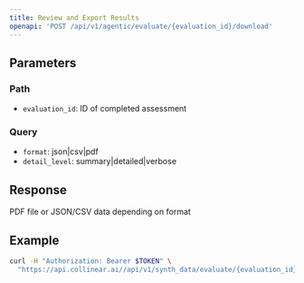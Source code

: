 ```yaml
---
title: Review and Export Results
openapi: 'POST /api/v1/agentic/evaluate/{evaluation_id}/download'
---
```


## Parameters

### Path
- `evaluation_id`: ID of completed assessment

### Query
- `format`: json|csv|pdf
- `detail_level`: summary|detailed|verbose

## Response

PDF file or JSON/CSV data depending on format

## Example

```bash
curl -H "Authorization: Bearer $TOKEN" \
  "https://api.collinear.ai//api/v1/synth_data/evaluate/{evaluation_id}/download?format=json&detail_level=detailed"